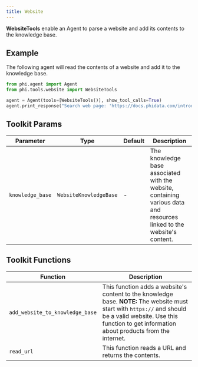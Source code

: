 ```yaml
---
title: Website
---
```


**WebsiteTools** enable an Agent to parse a website and add its contents to the knowledge base.

## Example

The following agent will read the contents of a website and add it to the knowledge base.

```python cookbook/tools/website_tools.py
from phi.agent import Agent
from phi.tools.website import WebsiteTools

agent = Agent(tools=[WebsiteTools()], show_tool_calls=True)
agent.print_response("Search web page: 'https://docs.phidata.com/introduction'", markdown=True)
```

## Toolkit Params

| Parameter | Type | Default | Description |
|-----------|------|---------|-------------|
| `knowledge_base` | `WebsiteKnowledgeBase` | - | The knowledge base associated with the website, containing various data and resources linked to the website's content. |

## Toolkit Functions

| Function | Description |
|----------|-------------|
| `add_website_to_knowledge_base` | This function adds a website's content to the knowledge base. **NOTE:** The website must start with `https://` and should be a valid website. Use this function to get information about products from the internet. |
| `read_url` | This function reads a URL and returns the contents. |
